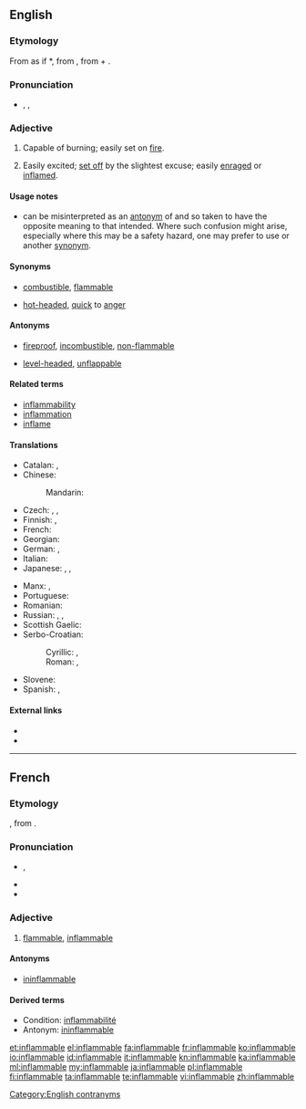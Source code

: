 ==English==

===Etymology===
From {{etyl|la}} as if *{{term||inflammabilis|lang=la}}, from {{term|inflammare||to set on fire}}, from {{term|in||in, on}} + {{term|flamma||flame}}.

===Pronunciation===
* {{enPR|ĭnʹflăm-ə-bəl}}, {{IPA|/ɪnˈflæməbəl/}}, {{X-SAMPA|/In"fl{m@b@l/}}

===Adjective===
{{en-adj}}

# Capable of burning; easily set on [[fire]].
# {{figuratively}} Easily excited; [[set off]] by the slightest excuse; easily [[enrage]]d or [[inflame]]d.

====Usage notes====
* {{term||Inflammable}} can be misinterpreted as an [[antonym]] of {{term|flammable}} and so taken to have the opposite meaning to that intended. Where such confusion might arise, especially where this may be a safety hazard, one may prefer to use {{term|flammable}} or another [[synonym]].

====Synonyms====
* {{sense|capable of burning}} [[combustible]], [[flammable]]
* {{sense|easily excited}} [[hot-headed]], [[quick]] to [[anger]]

====Antonyms====
* {{sense|capable of burning}} [[fireproof]], [[incombustible]], [[non-flammable]]
* {{sense|easily excited}} [[level-headed]], [[unflappable]]

====Related terms====
* [[inflammability]]
* [[inflammation]]
* [[inflame]]

====Translations====
{{trans-top|capable of burning}}
* Catalan: {{t|ca|inflamable}}, {{t|ca|combustible}}
* Chinese:
*: Mandarin: {{t|zh|易燃|tr=yìrán de|alt=易燃的|sc=Hani}}
* Czech: {{t|cs|vznětlivý}}, {{t|cs|zápalný}}, {{t|cs|hořlavý}}
* Finnish: {{t-|fi|palava}}, {{t-|fi|tulenarka}}
* French: {{t+|fr|inflammable}}
* Georgian: {{t|ka|აალებადი|sc=Geor|xs=Georgian}}
* German: {{t+|de|brennbar}}, {{t-|de|entflammbar}}
* Italian: {{t+|it|infiammabile}}
* Japanese: {{t|ja|引火性の|tr=いんかせいの, inkasei no|sc=Jpan}}, {{t|ja|可燃|tr=kanen|sc=Jpan}}, {{t|ja|可燃性|tr=かねんせいの, kanensei no|alt=可燃性の|sc=Jpan}}
{{trans-mid}}
* Manx: {{t|gv|so-lostey}}, {{t|gv|so-ghreesaghey}}
* Portuguese: {{t+|pt|inflamável}}
* Romanian: {{t|ro|inflamabil}}
* Russian: {{t|ru|легковоспламеняющийся|tr=lexkovosplamenjájuščijsja|sc=Cyrl}}, {{t|ru|воспламеняющийся|tr=vosplamenjájuščijsja|sc=Cyrl}}, {{t|ru|горючий|tr=gorjúčij|sc=Cyrl}}
* Scottish Gaelic: {{t|gd|loisgeach}}
* Serbo-Croatian:
*: Cyrillic: {{t|sh|горљив|alt=го̀рљив|sc=Cyrl}}, {{t|sh|горив|alt=го̀рив|sc=Cyrl}}
*: Roman: {{t|sh|gorljiv|alt=gòrljiv}}, {{t|sh|goriv|alt=gòriv}}
* Slovene: {{t|sl|vnetljivo|n}}
* Spanish: {{t+|es|inflamable}}, {{t+|es|combustible}}
{{trans-bottom}}

====External links====
* {{R:Webster 1913}}
* {{R:Century 1911}}

[[Category:English contranyms]]

----

==French==

===Etymology===
{{etyl|frm|fr}} {{suffix|inflammer|able|lang=fr}}, from {{etyl|la|fr}} {{term|inflammabilis|lang=la}}.

===Pronunciation===
* {{IPA|/ɛ̃.fla.mabl/|lang=fr}}, {{X-SAMPA|/E~.fla.mabl/|lang=fr}}
* {{homophones|inflammables|lang=fr}}
* {{hyphenation|in|fla|mmable|lang=fr}}

===Adjective===
{{fr-adj-mf}}

# [[flammable]], [[inflammable#English|inflammable]]

====Antonyms====
* [[ininflammable]]

====Derived terms====
* Condition: [[inflammabilité]]
* Antonym: [[ininflammable]]

[[et:inflammable]]
[[el:inflammable]]
[[fa:inflammable]]
[[fr:inflammable]]
[[ko:inflammable]]
[[io:inflammable]]
[[id:inflammable]]
[[it:inflammable]]
[[kn:inflammable]]
[[ka:inflammable]]
[[ml:inflammable]]
[[my:inflammable]]
[[ja:inflammable]]
[[pl:inflammable]]
[[fi:inflammable]]
[[ta:inflammable]]
[[te:inflammable]]
[[vi:inflammable]]
[[zh:inflammable]]